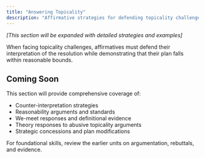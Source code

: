 ```yaml
---
title: "Answering Topicality"
description: "Affirmative strategies for defending topicality challenges"
---
```


_[This section will be expanded with detailed strategies and examples]_

When facing topicality challenges, affirmatives must defend their interpretation of the resolution while demonstrating that their plan falls within reasonable bounds.

## Coming Soon

This section will provide comprehensive coverage of:

- Counter-interpretation strategies
- Reasonability arguments and standards
- We-meet responses and definitional evidence
- Theory responses to abusive topicality arguments
- Strategic concessions and plan modifications

For foundational skills, review the earlier units on argumentation, rebuttals, and evidence.
